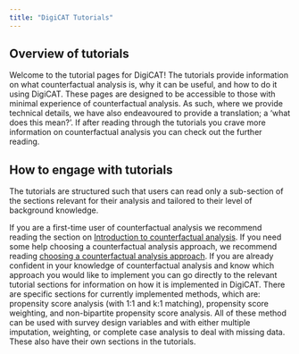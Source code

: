 ---
title: "DigiCAT Tutorials"
---


## Overview of tutorials

Welcome to the tutorial pages for DigiCAT! The tutorials provide information on what counterfactual analysis is, why it can be useful, and how to do it using DigiCAT. These pages are designed to be accessible to those with minimal experience of counterfactual analysis. As such, where we provide technical details, we have also endeavoured to provide a translation; a ‘what does this mean?’. If after reading through the tutorials you crave more information on counterfactual analysis you can check out the further reading. 

## How to engage with tutorials

The tutorials are structured such that users can read only a sub-section of the sections relevant for their analysis and tailored to their level of background knowledge.  

If you are a first-time user of counterfactual analysis we recommend reading the section on [Introduction to counterfactual analysis](https://uoe-digicat.github.io/01_introcf.html). If you need some help choosing a counterfactual analysis approach, we recommend reading [choosing a counterfactual analysis approach](https://uoe-digicat.github.io/03_choosecf.html). If you are already confident in your knowledge of counterfactual analysis and know which approach you would like to implement you can go directly to the relevant tutorial sections for information on how it is implemented in DigiCAT. There are specific sections for currently implemented methods, which are: propensity score analysis (with 1:1 and k:1 matching), propensity score weighting, and non-bipartite propensity score analysis. All of these method can be used with survey design variables and with either multiple imputation, weighting, or complete case analysis to deal with missing data. These also have their own sections in the tutorials.  
